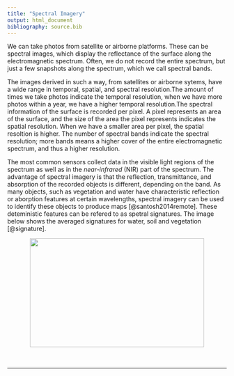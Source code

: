 ```yaml
---
title: "Spectral Imagery"
output: html_document
bibliography: source.bib
---
```


We can take photos from satellite or airborne platforms. These can be spectral images, which display the reflectance of the surface along the electromagnetic spectrum. Often, we do not record the entire spectrum, but just a few snapshots along the spectrum, which we call spectral bands.

The images derived in such a way, from satellites or airborne sytems, have a wide range in temporal, spatial, and spectral resolution.The amount of times we take photos indicate the temporal resolution, when we have more photos within a year, we have a higher temporal resolution.The spectral information of the surface is recorded per pixel. A pixel represents an area of the surface, and the size of the area the pixel represents indicates the spatial resolution. When we have a smaller area per pixel, the spatial resoltion is higher. The number of spectral bands indicate the spectral resolution; more bands means a higher cover of the entire electromagnetic spectrum, and thus a higher resolution.

The most common sensors collect data in the visible light regions of the spectrum as well as in the *near-infrared* (NIR) part of the spectrum. The advantage of spectral imagery is that the reflection, transmittance, and absorption of the recorded objects is different, depending on the band. As many objects, such as vegetation and water have characteristic reflection or aborption features at certain wavelengths, spectral imagery can be used to identify these objects to produce maps [@santosh2014remote]. These deteministic features can be refered to as spetral signatures. The image below shows the averaged signatures for water, soil and vegetation [@signature].

<center><img src="figures/spectral_signatures.jpg" width="400" height="250" /> </center> <br><br>
</center> 

***